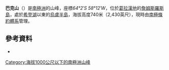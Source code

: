 {{Coord|64|2|S|58|12|W|source:GNIS|display=title}}

'''巴克山'''（{{lang-en|Back Mesa}}）是[[南極洲|南極洲]]的山峰，座標''64°2′S 58°12′W''，位於[[葛拉漢地|葛拉漢地]]的[[詹姆斯羅斯島|詹姆斯羅斯島]]，處於[[希登湖|希登湖]]以東的[[烏盧半島|烏盧半島]]，海拔高度740米（2,430英尺），現時由[[南極條約體系|南極條約體系]]管理。

==參考資料==
* {{usgs-gazetteer|id=821}}

{{DEFAULTSORT:Back Mesa}}
[[Category:海拔1000公尺以下的南極洲山峰|Category:海拔1000公尺以下的南極洲山峰]]

{{JamesRossIsland-geo-stub}}